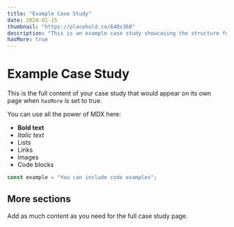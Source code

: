 ```yaml
---
title: "Example Case Study"
date: 2024-01-15
thumbnail: "https://placehold.co/640x360"
description: "This is an example case study showcasing the structure for your MDX files. Each case study will have a title, date, optional thumbnail, and description."
hasMore: true
---
```


# Example Case Study

This is the full content of your case study that would appear on its own page when `hasMore` is set to true.

You can use all the power of MDX here:

- **Bold text**
- *Italic text*
- Lists
- Links
- Images
- Code blocks

```javascript
const example = "You can include code examples";
```

## More sections

Add as much content as you need for the full case study page.
